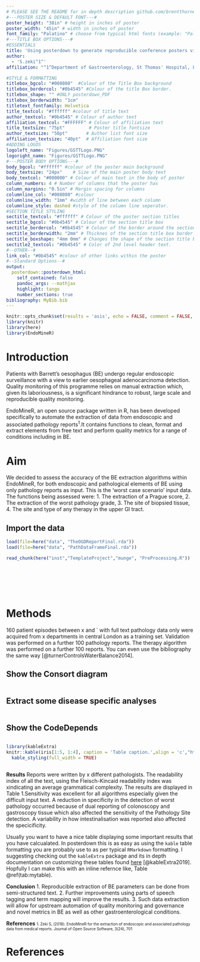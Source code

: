 ```yaml
---
# PLEASE SEE THE README for in depth description github.com/brentthorne/posterdown
#---POSTER SIZE & DEFAULT FONT---#
poster_height: "38in" # height in inches of poster
poster_width: "45in" # width in inches of poster
font_family: "Palatino" # choose from typical html fonts (example: "Palatino")
#---TITLE BOX OPTIONS---#
#ESSENTIALS
title: 'Using posterdown to generate reproducible conference posters via RMarkdown > Knitr > Markdown > Pandoc > HTML/CSS > PDF workflow'
author: 
  - 'S.zeki^1^'
affiliation: "^1^Department of Gastroenterology, St Thomas' Hospital, London SE1 7EH"

#STYLE & FORMATTING
titlebox_bgcol: "#008080"  #Colour of the Title Box background
titlebox_bordercol: "#0b4545" #Colour of the title Box border.
titlebox_shape: "" #ONLY posterdown_PDF
titlebox_borderwidth: "1cm"
titletext_fontfamily: Helvetica
title_textcol: "#ffffff" #colour of title text
author_textcol: "#0b4545" # Colour of author text
affiliation_textcol: "#FFFFFF" # Colour of affiliation text
title_textsize: "75pt"         # Poster title fontsize
author_textsize: "50pt"       # Author list font size
affiliation_textsize: "40pt"  # Affiliation font size
#ADDING LOGOS
logoleft_name: "Figures/GSTTLogo.PNG"
logoright_name: "Figures/GSTTLogo.PNG"
#---POSTER BODY OPTIONS---#
body_bgcol: "#ffffff" #colour of the poster main background
body_textsize: "24px"    # Size of the main poster body text
body_textcol: "#000000" # Colour of main text in the body of poster
column_numbers: 4 # Number of columns that the poster has
column_margins: "0.5in" # Margin spacing for columns
columnline_col: "#008080" #colour 
columnline_width: "1mm" #width of line between each column
columnline_style: dashed #style of the column line seperator.
#SECTION TITLE STYLING
sectitle_textcol: "#ffffff" # Colour of the poster section titles
sectitle_bgcol: "#0b4545" # Colour of the section title box
sectitle_bordercol: "#0b4545" # Colour of the border around the section title box.
sectitle_borderwidth: "2mm" # Thicknes of the section title box border
sectitle_boxshape: "4mm 0mm" # Changes the shape of the section title box.
sectitle2_textcol: "#0b4545" # Color of 2nd level header text.
#--OTHER--#
link_col: "#0b4545" #colour of other links within the poster
#--Standard Options--#
output: 
  posterdown::posterdown_html:
    self_contained: false
    pandoc_args: --mathjax
    highlight: tango
    number_sections: true
bibliography: MyBib.bib
---
```


```r
knitr::opts_chunk$set(results = 'asis', echo = FALSE, comment = FALSE,  warning = FALSE, message = FALSE, fig.align = 'center')
library(knitr)
library(here)
library(EndoMineR)
```

<!--
Bellow you will find typical RMarkdown syntax which should fill in the columns for the poster from top to bottom left to right. The more information you have the more will be filled. Please let me know if you have feedback at brentthorne18@gmail.com or at github.com/brentthorne/posterdown.
ENJOY! XD
-->

# Introduction

Patients with Barrett's oesophagus (BE) undergo regular endoscopic surveillance with a view to earlier oesophageal adenocarcinoma detection. Quality monitoring of this programme relies on manual extraction which, given its laboriousness, is a significant hindrance to robust, large scale and reproducible quality monitoring.

EndoMineR, an open source package written in R, has been developed specifically to automate the extraction of data from endoscopic and associated pathology reports^1^.It contains functions to clean, format and extract elements from free text and perform quality metrics for a range of conditions including in BE. 

# Aim 
We decided to assess the accuracy of the BE extraction algorithms within EndoMineR, for both endoscopic and pathological elements of BE using only pathology reports as input. This is the 'worst case scenario' input data. The functions being assessed were: 1. The extraction of a Prague score, 2. The extraction of the worst pathology grade, 3. The site of biopsied tissue, 4. The site and type of any therapy in the upper GI tract.





## Import the data
```r
load(file=here("data", "TheOGDReportFinal.rda"))
load(file=here("data", "PathDataFrameFinal.rda"))
```


```r
read_chunk(here("inst","TemplateProject","munge", "PreProcessing.R"))
```


```r
```


```r
```


```r
```


```r
```


```r
```


```r
```

# Methods 
160 patient episodes between x and ` with full text pathology data only were acquired from x departments in central London as a training set. Validation was performed on a further 100 pathology reports. The therapy algorithm was performed on a further 100 reports.
You can even use the bibliography the same way [@turnerControlsWaterBalance2014].

## Show the Consort diagram
```r
```


## Extract some disease specific analyses
```r
```

## Show the CodeDepends
```r
```





```r
library(kableExtra)
knitr::kable(iris[1:5, 1:4], caption = 'Table caption.',align = 'c',"html") %>% 
  kable_styling(full_width = TRUE)
```


```r

```


**Results** Reports were written by x different pathologists. The readability index of all the text, using the Fleisch-Kincaid readability index was xindicating an average grammatical complexity.  The results are displayed in Table 1.Sensitivity was excellent for all algorithms especially given the difficult input text. A reduction in specificity in the detection of worst pathology occurred because of dual reporting of colonoscopy and gastroscopy tissue which also affected the sensitivity of the Pathology Site detection. A variability in how intestinalisation was reported also affected the specicificity.

Usually you want to have a nice table displaying some important results that you have calcualated. In posterdown this is as easy as using the `kable` table formatting you are probably use to as per typical `RMarkdown` formatting. I suggesting checking out the `kableExtra` package and its in depth documentation on customizing these tables found [here](https://haozhu233.github.io/kableExtra/awesome_table_in_pdf.pdf) [@kableExtra2019]. Hopfully I can make this with an inline refernce like, Table \@ref(tab:mytable).


**Conclusion** 1. Reproducible extraction of BE parameters can be done from semi-structured text. 2. Further improvements using parts of speech tagging and term mapping will improve the results. 3. Such data extraction will allow for upstream automation of quality monitoring and governance and novel metrics in BE as well as other gastroenterological conditions.

**References**
<font size="1"> 1. Zeki S, (2018). EndoMineR for the extraction of endoscopic and associated pathology data from medical reports. Journal of Open Source Software, 3(24), 701 </font>


# References
